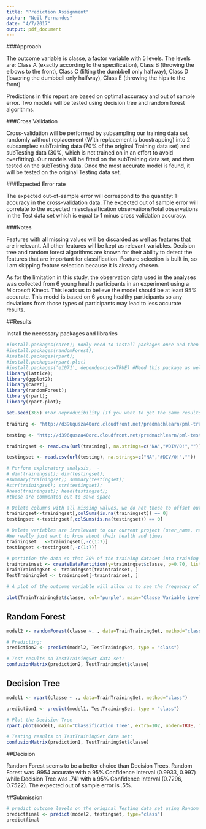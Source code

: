 ```yaml
---
title: "Prediction Assignment"
author: "Neil Fernandes"
date: "4/7/2017"
output: pdf_document
---
```


###Approach

The outcome variable is classe, a factor variable with 5 levels. The levels are: Class A (exactly according to the specification), Class B (throwing the elbows to the front), Class C (lifting the dumbbell only halfway), Class D (lowering the dumbbell only halfway), Class E (throwing the hips to the front)

Predictions in this report are based on optimal accuracy and out of sample error. Two models will be tested using decision tree and random forest algorithms. 

###Cross Validation

Cross-validation will be performed by subsampling our training data set randomly without replacement (With replacement is boostrapping) into 2 subsamples: subTraining data (70% of the original Training data set) and subTesting data (30%, which is not trained on in an effort to avoid overfitting). Our models will be fitted on the subTraining data set, and then tested on the subTesting data. Once the most accurate model is found, it will be tested on the original Testing data set.

###Expected Error rate

The expected out-of-sample error will correspond to the quantity: 1-accuracy in the cross-validation data. The expected out of sample error will correlate to the expected missclassification observations/total observations in the Test data set which is equal to 1 minus cross validation accuracy.

###Notes

Features with all missing values will be discarded as well as features that are irrelevant. All other features will be kept as relevant variables.
Decision tree and random forest algorithms are known for their ability to detect the features that are important for classification. Feature selection is built in, so I am skipping feature selection because it is already chosen.

As for the limitation in this study, the observation data used in the analyses was collected from 6 young health participants in an experiment using a Microsoft Kinect. This leads us to believe the model should be at least 95% accurate. This model is based on 6 young healthy participants so any deviations from those types of participants may lead to less accurate results.


##Results

Install the necessary packages and libraries

```r
#install.packages(caret); #only need to install packages once and then just call on libraries
#install.packages(randomForest);
#install.packages(rpart); 
#install.packages(rpart.plot)
#install.packages('e1071', dependencies=TRUE) #Need this package as well
library(lattice); 
library(ggplot2); 
library(caret); 
library(randomForest); 
library(rpart); 
library(rpart.plot);

set.seed(385) #For Reproducibility (If you want to get the same results) 
```

```r
training <- "http://d396qusza40orc.cloudfront.net/predmachlearn/pml-training.csv"

testing <- "http://d396qusza40orc.cloudfront.net/predmachlearn/pml-testing.csv"

trainingset <- read.csv(url(training), na.strings=c("NA","#DIV/0!",""))

testingset <- read.csv(url(testing), na.strings=c("NA","#DIV/0!",""))

# Perform exploratory analysis,  - 
# dim(trainingset); dim(testingset); 
#summary(trainingset); summary(testingset); 
#str(trainingset); str(testingset); 
#head(trainingset); head(testingset);
#these are commented out to save space

# Delete columns with all missing values, we do not these to offset out results
trainingset<-trainingset[,colSums(is.na(trainingset)) == 0]
testingset <-testingset[,colSums(is.na(testingset)) == 0]

# Delete variables are irrelevant to our current project (user_name, raw_timestamp_part_1, raw_timestamp_part_,2 cvtd_timestamp, new_window, and  num_window (columns 1 to 7)).
#We really just want to know about their health and times
trainingset   <-trainingset[,-c(1:7)]
testingset <-testingset[,-c(1:7)]

# partition the data so that 70% of the training dataset into training and the remaining 30% to testing
traintrainset <- createDataPartition(y=trainingset$classe, p=0.70, list=FALSE)
TrainTrainingSet <- trainingset[traintrainset, ] 
TestTrainingSet <- trainingset[-traintrainset, ]

# A plot of the outcome variable will allow us to see the frequency of each levels in the TrainTrainingSet data set and compare one another.

plot(TrainTrainingSet$classe, col="purple", main="Classe Variable Levels (TrainTrainingSet)", xlab="classe", ylab="Frequency")
```

## Random Forest

```r
model2 <- randomForest(classe ~. , data=TrainTrainingSet, method="class")

# Predicting:
prediction2 <- predict(model2, TestTrainingSet, type = "class")

# Test results on TestTrainingSet data set:
confusionMatrix(prediction2, TestTrainingSet$classe)
```

## Decision Tree

```r
model1 <- rpart(classe ~ ., data=TrainTrainingSet, method="class")

prediction1 <- predict(model1, TestTrainingSet, type = "class")

# Plot the Decision Tree
rpart.plot(model1, main="Classification Tree", extra=102, under=TRUE, faclen=0)
```

```r
# Testing results on TestTrainingSet data set:
confusionMatrix(prediction1, TestTrainingSet$classe)
```



##Decision

Random Forest seems to be a better choice than Decision Trees. Random Forest was .9954 accurate with a 95% Confidence Interval (0.9933, 0.997) while Decision Tree was .741 with a 95% Confidence Interval (0.7296, 0.7522). The expected out of sample error is .5%.


##Submission

```r
# predict outcome levels on the original Testing data set using Random Forest algorithm
predictfinal <- predict(model2, testingset, type="class")
predictfinal
```









